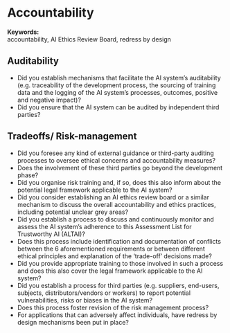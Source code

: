 # Accountability

**Keywords:**  
accountability, AI Ethics Review Board, redress by design

## Auditability

- Did you establish mechanisms that facilitate the AI system’s auditability (e.g. traceability of the development process, the sourcing of training data and the logging of the AI system’s processes, outcomes, positive and negative impact)?
- Did you ensure that the AI system can be audited by independent third parties?

## Tradeoffs/ Risk-management

- Did you foresee any kind of external guidance or third-party auditing processes to oversee ethical concerns and accountability measures?
- Does the involvement of these third parties go beyond the development phase?
- Did you organise risk training and, if so, does this also inform about the potential legal framework applicable to the AI system?
- Did you consider establishing an AI ethics review board or a similar mechanism to discuss the overall accountability and ethics practices, including potential unclear grey areas?
- Did you establish a process to discuss and continuously monitor and assess the AI system's adherence to this Assessment List for Trustworthy AI (ALTAI)?
- Does this process include identification and documentation of conflicts between the 6 aforementioned requirements or between different ethical principles and explanation of the 'trade-off' decisions made?
- Did you provide appropriate training to those involved in such a process and does this also cover the legal framework applicable to the AI system?
- Did you establish a process for third parties (e.g. suppliers, end-users, subjects, distributors/vendors or workers) to report potential vulnerabilities, risks or biases in the AI system?
- Does this process foster revision of the risk management process?
- For applications that can adversely affect individuals, have redress by design
mechanisms been put in place?
